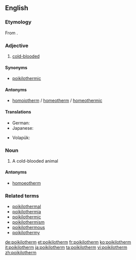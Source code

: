 ==English==

===Etymology===
From {{confix|poikilo|therm}}.

===Adjective===
{{en-adj}}

# [[cold-blooded]]

====Synonyms====
* [[poikilothermic]]

====Antonyms====
* [[homoiotherm]] / [[homeotherm]] / [[homeothermic]]

====Translations====
{{trans-top|Ecology: animals with unconstant body temperature}}
* German: {{t+|de|poikilotherm}}
* Japanese: {{t-|ja|変温動物|tr=へんおんどうぶつ, hen'ondōbutsu}}
{{trans-mid}}
* Volapük: {{t-|vo|cenavamik}}
{{trans-bottom}}

===Noun===
{{en-noun}}

# A cold-blooded animal

====Antonyms====
* [[homoeotherm]]

===Related terms===
* [[poikilothermal]]
* [[poikilothermia]]
* [[poikilothermic]]
* [[poikilothermism]]
* [[poikilothermous]]
* [[poikilothermy]]

[[de:poikilotherm]]
[[et:poikilotherm]]
[[fr:poikilotherm]]
[[ko:poikilotherm]]
[[it:poikilotherm]]
[[ja:poikilotherm]]
[[ta:poikilotherm]]
[[vi:poikilotherm]]
[[zh:poikilotherm]]
